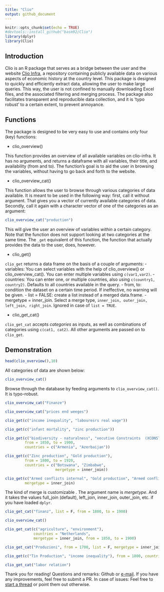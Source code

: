 ```yaml
---
title: "Clio"
output: github_document
---
```


```r
knitr::opts_chunk$set(echo = TRUE)
#devtools::install_github("basm92/Clio")
library(dplyr)
library(Clio)
```

## Introduction

Clio is an R package that serves as a bridge between the user and the website [Clio Infra](www.clio-infra.eu), a repository containing publicly available data on various aspects of economic history at the country level. This package is designed to quickly and efficiently extract data, allowing the user to make large queries. This way, the user is not confined to manually downloading Excel files, and the associated filtering and merging process. The package also facilitates transparent and reproducible data collection, and it is 'typo robust' to a certain extent, to prevent annoyance. 


## Functions

The package is designed to be very easy to use and contains only four (key) functions:

- clio_overview()

This function provides an overview of all available variables on clio-infra. It has no arguments, and returns a dataframe with all variables, their title, and availability (from and to). The function's goal is to aid the user in browsing the variables, without having to go back and forth to the website. 

- clio_overview_cat()

This function allows the user to browse through various categories of data available. It is meant to be used in the following way: first, call it without argument. That gives you a vector of currently available categories of data. Secondly, call it again with a character vector of one of the categories as an argument:

```r
clio_overview_cat("production")
```

This will give the user an overview of variables *within* a certain category. Note that the function does not support looking at two categories at the same time. The `_get` equivalent of this function, the function that actually provides the data to the user, does, however. 

- clio_get()

`clio_get` returns a data frame on the basis of a couple of arguments: 
  - variables: You can select variables with the help of clio_overview() or clio_overview_cat(). You can enter multiple variables using `c(var1,var2)`. 
  - countries: You can enter one, or multiple countries, also using `c(country1, country2)`. Defaults to all countries available in the query. 
  - from, to: condition the dataset on a certain time period. If ineffective, no warning will be given. 
  - list = FALSE: create a list instead of a merged data.frame. 
  - mergetype = inner_join. Select a merge type, `inner_join, outer_join, left_join, right_join`. Ignored in case of `list = TRUE`. 

- clio_get_cat()

`clio_get_cat` accepts *categories* as inputs, as well as combinations of categories using `c(cat1, cat2)`. All other arguments are passed on to `clio_get`. 


## Demonstration

```r
head(clio_overview(),10)
```

All categories of data are shown below:

```r
clio_overview_cat()
```

Browse through the database by feeding arguments to `clio_overview_cat()`. It is typo-robust.

```r
clio_overview_cat("Finanze")

clio_overview_cat("prices end weeges")
```

```r
clio_get(c("income inequality", "labouresrs real wage"))

clio_get(c("infant mortality", "zinc production"))

clio_get(c("biodiversity - naturalness", "xecutive Constraints  (XCONST)"), 
         from = 1850, to = 1900, 
         countries = c("Armenia", "Azerbaijan"))

clio_get(c("Zinc production", "Gold production"), 
         from = 1800, to = 1920, 
         countries = c("Botswana", "Zimbabwe", 
                       mergetype = inner_join))

clio_get(c("Armed conflicts internal", "Gold production", "Armed conflicts international"), 
         mergetype = inner_join)
```

The kind of merge is customizable . The argument name is $mergetype$. And it takes the values full_join (default), left_join, inner_join, outer_join, etc. if you have loaded `dplyr`. 
  
```r
clio_get_cat("finanz", list = F, from = 1800, to = 1900)

clio_overview_cat()

clio_get_cat(c("agriculture", "environment"),
             countries = "Netherlands",
             mergetype = inner_join, from = 1850, to = 1900)

clio_get_cat("Produzioni", from = 1700, list = F, mergetype = inner_join)

clio_get(c("Tin Production", "income inequality"), from = 1800, countries = c("Netherlands", "Russia"))

clio_get_cat("labor relation")
```

Thank you for reading! Questions and remarks: Github or [e-mail](mailto:a.h.machielsen@uu.nl). If you have any improvements, feel free to submit a PR. In case of issues: Feel free to [start a thread](https://github.com/basm92/Clio/issues) or point them out otherwise.  

